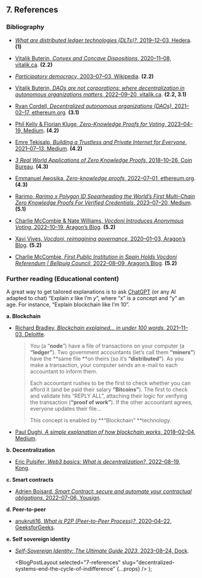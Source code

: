 
## 7. References

### Bibliography

- [_What are distributed ledger technologies (DLTs)?_, 2019–12–03, Hedera](https://hedera.com/learning/distributed-ledger-technologies/what-are-distributed-ledger-technologies-dlts). **(1)**

- [Vitalik Buterin, _Convex and Concave Dispositions_, 2020–11–08, vitalik.ca](https://vitalik.ca/general/2020/11/08/concave.html). **(2.2)**

- [_Participatory democracy_, 2003–07–03, Wikipedia](https://en.wikipedia.org/wiki/Participatory_democracy). **(2.2)**

- [Vitalik Buterin, _DAOs are not corporations: where decentralization in autonomous organizations matters_, 2022–09–20, vitalik.ca](https://vitalik.ca/general/2022/09/20/daos.html). **(2.2, 3.1)**

- [Ryan Cordell, _Decentralized autonomous organizations (DAOs)_, 2021–02–17, ethereum.org](https://ethereum.org/en/dao/). **(3.1)**

- [Phil Kelly & Florian Kluge, _Zero-Knowledge Proofs for Voting_, 2023–04–19, Medium](https://blog.o1labs.org/zero-knowledge-proofs-for-voting-3c6a6d5d89db). **(4.2)**

- [Emre Tekisalp, _Building a Trustless and Private Internet for Everyone_, 2021–07–13, Medium](https://blog.o1labs.org/building-a-trustless-and-private-internet-for-everyone-e31330f8705d). **(4.2)**

- [_3 Real World Applications of Zero Knowledge Proofs_, 2018–10–26, Coin Bureau](https://www.coinbureau.com/adoption/applications-zero-knowledge-proofs/). **(4.3)**

- [Emmanuel Awosika, _Zero-knowledge proofs_, 2022–07–01, ethereum.org](https://ethereum.org/en/zero-knowledge-proofs/#secure-blockchain-voting). **(4.3)**

- [Rarimo, _Rarimo x Polygon ID Spearheading the World’s First Multi-Chain Zero Knowledge Proofs For Verified Credentials_, 2023–07–20, Medium](https://rarimo.medium.com/rarimo-x-polygon-id-spearheading-the-worlds-first-multi-chain-zero-knowledge-proofs-for-verified-cd9b9406751e). **(5.1)**

- [Charlie McCombie & Nate Williams, _Vocdoni Introduces Anonymous Voting_, 2022–10–19, Aragon’s Blog](https://blog.aragon.org/introducing-vocdoni-anonymous-voting/). **(5.2)**

- [Xavi Vives, _Vocdoni, reimagining governance_, 2020–01–03, Aragon’s Blog](https://blog.aragon.org/vocdoni-reimagining-governance/). **(5.2)**

- [Charlie McCombie, _First Public Institution in Spain Holds Vocdoni Referendum | Bellpuig Council_, 2022–08–09, Aragon’s Blog](https://blog.aragon.org/first-public-institution-in-spain-holds-vocdoni-referendum-bellpuig-council/). **(5.2)**

### Further reading (Educational content)

A great way to get tailored explanations is to ask [ChatGPT](https://chat.openai.com/) (or any AI adapted to chat) “Explain _x_ like I’m _y_”, where “x” is a concept and “y” an age. For instance, “Explain blockchain like I’m 10”.

**a. Blockchain**

- [Richard Bradley, _Blockchain explained… in under 100 words_, 2021–11–03, Deloitte](https://www2.deloitte.com/ch/en/pages/strategy-operations/articles/blockchain-explained.html).

  > You (a “**node**”) have a file of transactions on your computer (a **“ledger”**). Two government accountants (let’s call them **“miners”**) have the **same file **on theirs (so it’s **“distributed”**). As you make a transaction, your computer sends an e-mail to each accountant to inform them.
  >
  > Each accountant rushes to be the first to check whether you can afford it (and be paid their salary **“Bitcoins”**). The first to check and validate hits “REPLY ALL”, attaching their logic for verifying the transaction (**“proof of work”**). If the other accountant agrees, everyone updates their file…
  >
  > This concept is enabled by **“Blockchain” **technology.

- [Paul Dughi, _A simple explanation of how blockchain works_, 2018–02–04, Medium](https://medium.com/the-mission/a-simple-explanation-on-how-blockchain-works-e52f75da6e9a).

**b. Decentralization**

- [Eric Pulsifer, _Web3 basics: What is decentralization?_, 2022–08–19, Kong](https://konghq.com/blog/engineering/web3-basics-what-is-decentralization).

**c. Smart contracts**

- [Adrien Boisard, _Smart Contract: secure and automate your contractual obligations_, 2022–07–06, Yousign](https://yousign.com/blog/smart-contract).

**d. Peer-to-peer**

- [anukruti16, _What is P2P (Peer-to-Peer Process)?_, 2020–04–22, GeeksforGeeks](https://www.geeksforgeeks.org/what-is-p2p-peer-to-peer-process/).

**e. Self sovereign identity**

- [_Self-Sovereign Identity: The Ultimate Guide 2023_, 2023–08–24, Dock](https://www.dock.io/post/self-sovereign-identity).

  <BlogPostLayout
    selected="7-references"
    slug="decentralized-systems-end-the-cycle-of-indifference"
    {...props}
  />
);
